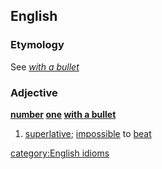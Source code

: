 ==English==
===Etymology===
See ''[[with a bullet]]''
===Adjective===
'''[[number]] [[one]] [[with a bullet]]'''
# [[superlative]]; [[impossible]] to [[beat]]
[[category:English idioms]]